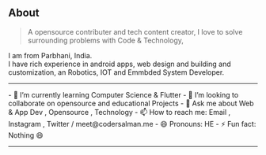 ## About

> A opensource contributer and tech content creator, I love to solve surrounding problems with Code & Technology,

I am  from Parbhani, India. <br> 
I have rich experience in android apps, web design and building and customization, an Robotics, IOT and Emmbded System Developer.


<hr /> 
- 🌱 I’m currently learning Computer Science  & Flutter 
- 👯 I’m looking to collaborate on opensource and educational Projects 
- 💬 Ask me about Web & App Dev , Opensource , Technology
- 📫 How to reach me: Email , Instagram , Twitter / meet@codersalman.me
- 😄 Pronouns: HE
- ⚡ Fun fact: Nothing 😄 
<hr />
